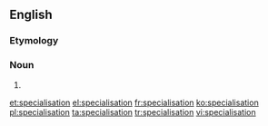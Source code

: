 ==English==

===Etymology===
{{suffix|specialise|ation|lang=en}}

===Noun===
{{en-noun}}

# {{standard spelling of|from=Non-Oxford British spelling|lang=en|specialization}}

[[et:specialisation]]
[[el:specialisation]]
[[fr:specialisation]]
[[ko:specialisation]]
[[pl:specialisation]]
[[ta:specialisation]]
[[tr:specialisation]]
[[vi:specialisation]]